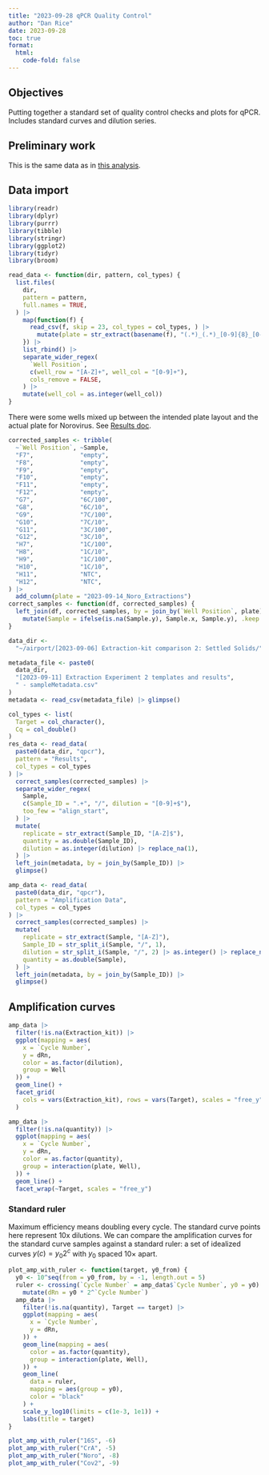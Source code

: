```yaml
---
title: "2023-09-28 qPCR Quality Control"
author: "Dan Rice"
date: 2023-09-28
toc: true
format:
  html:
    code-fold: false
---
```

## Objectives

Putting together a standard set of quality control checks and plots for qPCR.
Includes standard curves and dilution series.

## Preliminary work

This is the same data as in [this analysis](2023-09-15-qpcr_analysis.html).

## Data import

```r
library(readr)
library(dplyr)
library(purrr)
library(tibble)
library(stringr)
library(ggplot2)
library(tidyr)
library(broom)
```

```r
read_data <- function(dir, pattern, col_types) {
  list.files(
    dir,
    pattern = pattern,
    full.names = TRUE,
  ) |>
    map(function(f) {
      read_csv(f, skip = 23, col_types = col_types, ) |>
        mutate(plate = str_extract(basename(f), "(.*)_(.*)_[0-9]{8}_[0-9]{6}\\.csv", group = 1))
    }) |>
    list_rbind() |>
    separate_wider_regex(
      `Well Position`,
      c(well_row = "[A-Z]+", well_col = "[0-9]+"),
      cols_remove = FALSE,
    ) |>
    mutate(well_col = as.integer(well_col))
}
```

There were some wells mixed up between the intended plate layout and
the actual plate for Norovirus. See [Results doc](https://docs.google.com/document/d/1tW-D4xxeYafqgjE4Sw0WGtCAkgf_qGxNhoWq2x7zHY4/edit#bookmark=id.jgbgdox3hte1).

```r
corrected_samples <- tribble(
  ~`Well Position`, ~Sample,
  "F7",             "empty",
  "F8",             "empty",
  "F9",             "empty",
  "F10",            "empty",
  "F11",            "empty",
  "F12",            "empty",
  "G7",             "6C/100",
  "G8",             "6C/10",
  "G9",             "7C/100",
  "G10",            "7C/10",
  "G11",            "3C/100",
  "G12",            "3C/10",
  "H7",             "1C/100",
  "H8",             "1C/10",
  "H9",             "1C/100",
  "H10",            "1C/10",
  "H11",            "NTC",
  "H12",            "NTC",
) |>
  add_column(plate = "2023-09-14_Noro_Extractions")
correct_samples <- function(df, corrected_samples) {
  left_join(df, corrected_samples, by = join_by(`Well Position`, plate)) |>
    mutate(Sample = ifelse(is.na(Sample.y), Sample.x, Sample.y), .keep = "unused")
}
```

```r
data_dir <-
  "~/airport/[2023-09-06] Extraction-kit comparison 2: Settled Solids/"
```

```r
metadata_file <- paste0(
  data_dir,
  "[2023-09-11] Extraction Experiment 2 templates and results",
  " - sampleMetadata.csv"
)
metadata <- read_csv(metadata_file) |> glimpse()
```

```r
col_types <- list(
  Target = col_character(),
  Cq = col_double()
)
res_data <- read_data(
  paste0(data_dir, "qpcr"),
  pattern = "Results",
  col_types = col_types
) |>
  correct_samples(corrected_samples) |>
  separate_wider_regex(
    Sample,
    c(Sample_ID = ".+", "/", dilution = "[0-9]+$"),
    too_few = "align_start",
  ) |>
  mutate(
    replicate = str_extract(Sample_ID, "[A-Z]$"),
    quantity = as.double(Sample_ID),
    dilution = as.integer(dilution) |> replace_na(1),
  ) |>
  left_join(metadata, by = join_by(Sample_ID)) |>
  glimpse()
```

```r
amp_data <- read_data(
  paste0(data_dir, "qpcr"),
  pattern = "Amplification Data",
  col_types = col_types
) |>
  correct_samples(corrected_samples) |>
  mutate(
    replicate = str_extract(Sample, "[A-Z]"),
    Sample_ID = str_split_i(Sample, "/", 1),
    dilution = str_split_i(Sample, "/", 2) |> as.integer() |> replace_na(1),
    quantity = as.double(Sample),
  ) |>
  left_join(metadata, by = join_by(Sample_ID)) |>
  glimpse()
```

## Amplification curves

```r
amp_data |>
  filter(!is.na(Extraction_kit)) |>
  ggplot(mapping = aes(
    x = `Cycle Number`,
    y = dRn,
    color = as.factor(dilution),
    group = Well
  )) +
  geom_line() +
  facet_grid(
    cols = vars(Extraction_kit), rows = vars(Target), scales = "free_y"
  )
```

```r
amp_data |>
  filter(!is.na(quantity)) |>
  ggplot(mapping = aes(
    x = `Cycle Number`,
    y = dRn,
    color = as.factor(quantity),
    group = interaction(plate, Well),
  )) +
  geom_line() +
  facet_wrap(~Target, scales = "free_y")
```

### Standard ruler

Maximum efficiency means doubling every cycle.
The standard curve points here represent 10x dilutions.
We can compare the amplification curves for the standard curve samples against a standard ruler: a set of idealized curves $y(c) = y_0 2^c$ with $y_0$ spaced $10\times$ apart.

```r
plot_amp_with_ruler <- function(target, y0_from) {
  y0 <- 10^seq(from = y0_from, by = -1, length.out = 5)
  ruler <- crossing(`Cycle Number` = amp_data$`Cycle Number`, y0 = y0) |>
    mutate(dRn = y0 * 2^`Cycle Number`)
  amp_data |>
    filter(!is.na(quantity), Target == target) |>
    ggplot(mapping = aes(
      x = `Cycle Number`,
      y = dRn,
    )) +
    geom_line(mapping = aes(
      color = as.factor(quantity),
      group = interaction(plate, Well),
    )) +
    geom_line(
      data = ruler,
      mapping = aes(group = y0),
      color = "black"
    ) +
    scale_y_log10(limits = c(1e-3, 1e1)) +
    labs(title = target)
}
```

```r
plot_amp_with_ruler("16S", -6)
plot_amp_with_ruler("CrA", -5)
plot_amp_with_ruler("Noro", -8)
plot_amp_with_ruler("Cov2", -9)
```
